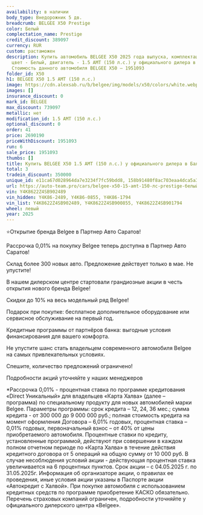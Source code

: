 ```yaml
---
availability: в наличии
body_type: Внедорожник 5 дв.
breadcrumb: BELGEE X50 Prestige
color: Белый
complectation_name: Prestige
credit_discount: 389097
currency: RUR
custom: растаможен
description: Купить автомобиль BELGEE X50 2025 года выпуска, комплектация Prestige,
  цвет - Белый, двигатель - 1.5 AMT (150 л.с.) у официального дилера в г. Балаково.
  Стоимость данного автомобиля BELGEE X50 – 1951093
folder_id: X50
h1: BELGEE X50 1.5 AMT (150 л.с.)
image: https://cdn.alexsab.ru/b/belgee/img/models/x50/colors/white.webp
images: []
insurance_discount: 0
mark_id: BELGEE
max_discount: 739097
metallic: нет
modification_id: 1.5 AMT (150 л.с.)
optional_discount: 0
order: 41
price: 2690190
priceWithDiscount: 1951093
run: 6
sale_price: 1951093
thumbs: []
title: Купить BELGEE X50 1.5 AMT (150 л.с.) у официального дилера в Балаково
total: 3
tradein_discount: 350000
unique_id: e11ca67d028964da7e3234f7fc59bdd8, 158b91480f8ac703eaa4dca5a30c3e93, 9116515557fe315c59df82d3b189c7a2
url: https://auto-team.pro/cars/belgee-x50-15-amt-150-лс-prestige-белый-2025/
vin: Y4K8622Z4SB902489
vin_hidden: Y4K86-2489, Y4K86-0855, Y4K86-1794
vin_list: Y4K8622Z4SB902489, Y4K8622Z4SB900855, Y4K8622Z4SB901794
wheel: левый
year: 2025
---
```

<p>
 ⭐Открытие бренда Belgee в Партнер Авто Саратов!
</p>
<p>
</p>
<p>
 Рассрочка 0,01% на покупку Belgee теперь доступна в Партнер Авто Саратов!
</p>
<p>
 Склад более 300 новых авто. Предложение действует только в мае. He упустите!
</p>
<p>
</p>
<p>
 В нашем дилерском центре стартовали грандиозные акции в честь открытия нового бренда Belgee!
</p>
<p>
</p>
<p>
 Скидки дo 10% нa весь модельный ряд Belgee!
</p>
<p>
 Подарок при покупке: бесплатное дополнительное оборудование или сервисное обслуживание на первый год.
</p>
<p>
 Кредитные программы от партнёров банка: выгодные условия финансирования для вашего комфорта.
</p>
<p>
</p>
<p>
 Не упустите шанс стать владельцем современного автомобиля Belgee на самых привлекательных условиях.
</p>
<p>
 Спешите, количество предложений ограничено!
</p>
<p>
</p>
<p>
 Подробности акций уточняйте у наших менеджеров
</p>
<p>
</p>
<p>
 *Рассрочка 0,01% - процентная ставка по программе кредитования «Dirесt Уникальный» для владельцев «Карта Халва» (далее – программа) по специальному продукту для новых автомобилей марки Belgee. Параметры программы: срок кредита – 12, 24, 36 мес.; сумма кредита - от 300 000 до 9 000 000 руб.; полная стоимость кредита на момент оформления Договора – 6,01% годовых, процентная ставка – 0,01% годовых, первоначальный взнос – от 40% от цены приобретаемого автомобиля. Процентные ставки по кредиту, установленные программой, действуют при совершении в каждом полном отчетном периоде по «Карта Халва» в течение действия кредитного договора от 5 операций на общую сумму от 10 000 руб. В случае несоблюдения условий акции - действующая процентная ставка увеличивается на 6 процентных пунктов. Срок акции – с 04.05.2025 г. по 31.05.2025г. Информация об организаторе акции, о правилах ее проведения, иные условия акции указаны в Паспорте акции «Автокредит с Халвой». При покупке автомобиля с использованием кредитных средств по программе приобретение КАСКО обязательно. Перечень страховых компаний ограничен, подробности уточняйте у официального дилерского центра «Belgee».
</p>
